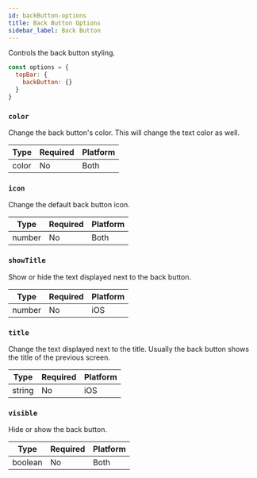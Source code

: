 ```yaml
---
id: backButton-options
title: Back Button Options
sidebar_label: Back Button
---
```


Controls the back button styling.

```js
const options = {
  topBar: {
    backButton: {}
  }
}
```

### `color`
Change the back button's color. This will change the text color as well.

| Type  | Required | Platform |
| ----- | -------- | -------- |
| color | No       | Both     |

### `icon`
Change the default back button icon.

| Type   | Required | Platform |
| ------ | -------- | -------- |
| number | No       | Both     |

### `showTitle`
Show or hide the text displayed next to the back button.

| Type   | Required | Platform |
| ------ | -------- | -------- |
| number | No       | iOS      |

### `title`
Change the text displayed next to the title. Usually the back button shows the title of the previous screen. 

| Type   | Required | Platform |
| ------ | -------- | -------- |
| string | No       | iOS      |

### `visible`
Hide or show the back button.

| Type    | Required | Platform |
| ------- | -------- | -------- |
| boolean | No       | Both     |
